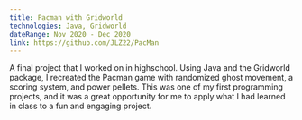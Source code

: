 ```yaml
---
title: Pacman with Gridworld
technologies: Java, Gridworld
dateRange: Nov 2020 - Dec 2020
link: https://github.com/JLZ22/PacMan
---
```


A final project that I worked on in highschool. Using Java and the Gridworld package, I recreated the Pacman game with randomized ghost movement, a scoring system, and power pellets. This was one of my first programming projects, and it was a great opportunity for me to apply what I had learned in class to a fun and engaging project.